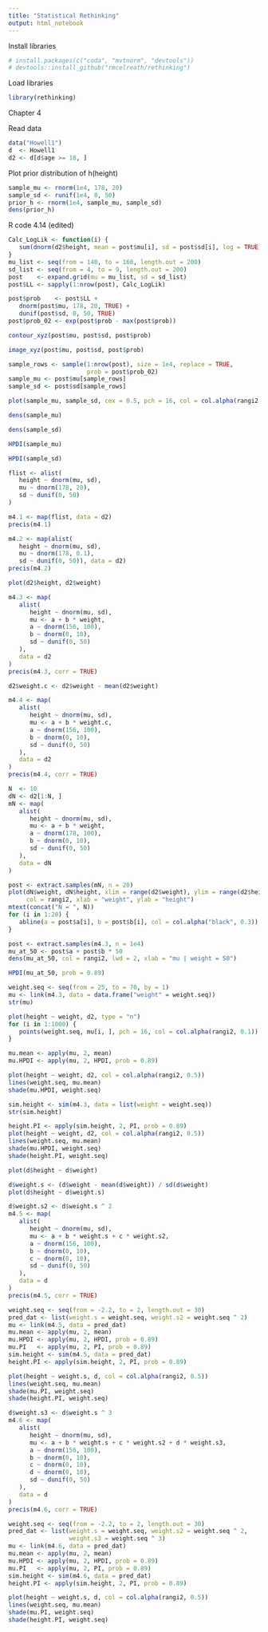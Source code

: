 ```yaml
---
title: "Statistical Rethinking"
output: html_notebook
---
```



Install libraries
```r
# install.packages(c("coda", "mvtnorm", "devtools"))
# devtools::install_github("rmcelreath/rethinking")
```

Load libraries
```r
library(rethinking)
```


Chapter 4

Read data
```r
data("Howell1")
d  <- Howell1
d2 <- d[d$age >= 18, ]
```

Plot prior distribution of h(height)
```r
sample_mu <- rnorm(1e4, 178, 20)
sample_sd <- runif(1e4, 0, 50)
prior_h <- rnorm(1e4, sample_mu, sample_sd)
dens(prior_h)
```

R code 4.14 (edited)
```r
Calc_LogLik <- function(i) {
   sum(dnorm(d2$height, mean = post$mu[i], sd = post$sd[i], log = TRUE))
}
mu_list <- seq(from = 140, to = 160, length.out = 200)
sd_list <- seq(from = 4, to = 9, length.out = 200)
post    <- expand.grid(mu = mu_list, sd = sd_list)
post$LL <- sapply(1:nrow(post), Calc_LogLik)

post$prob    <- post$LL + 
   dnorm(post$mu, 178, 20, TRUE) + 
   dunif(post$sd, 0, 50, TRUE)
post$prob_02 <- exp(post$prob - max(post$prob))
```


```r
contour_xyz(post$mu, post$sd, post$prob)
```

```r
image_xyz(post$mu, post$sd, post$prob)
```


```r
sample_rows <- sample(1:nrow(post), size = 1e4, replace = TRUE,
                      prob = post$prob_02)
sample_mu <- post$mu[sample_rows]
sample_sd <- post$sd[sample_rows]
```


```r
plot(sample_mu, sample_sd, cex = 0.5, pch = 16, col = col.alpha(rangi2, 0.1))
```

```r
dens(sample_mu)
```

```r
dens(sample_sd)
```


```r
HPDI(sample_mu)
```

```r
HPDI(sample_sd)
```


```r
flist <- alist(
   height ~ dnorm(mu, sd),
   mu ~ dnorm(178, 20),
   sd ~ dunif(0, 50)
)
```

```r
m4.1 <- map(flist, data = d2)
precis(m4.1)
```

```r
m4.2 <- map(alist(
   height ~ dnorm(mu, sd),
   mu ~ dnorm(178, 0.1),
   sd ~ dunif(0, 50)), data = d2)
precis(m4.2)
```



```r
plot(d2$height, d2$weight)
```



```r
m4.3 <- map(
   alist(
      height ~ dnorm(mu, sd),
      mu <- a + b * weight,
      a ~ dnorm(156, 100),
      b ~ dnorm(0, 10),
      sd ~ dunif(0, 50)
   ),
   data = d2
)
precis(m4.3, corr = TRUE)
```


```r
d2$weight.c <- d2$weight - mean(d2$weight)
```

```r
m4.4 <- map(
   alist(
      height ~ dnorm(mu, sd),
      mu <- a + b * weight.c,
      a ~ dnorm(156, 100),
      b ~ dnorm(0, 10),
      sd ~ dunif(0, 50)
   ),
   data = d2
)
precis(m4.4, corr = TRUE)
```



```r
N  <- 10
dN <- d2[1:N, ]
mN <- map(
   alist(
      height ~ dnorm(mu, sd),
      mu <- a + b * weight,
      a ~ dnorm(178, 100),
      b ~ dnorm(0, 10),
      sd ~ dunif(0, 50)
   ),
   data = dN
)
```

```r
post <- extract.samples(mN, n = 20)
plot(dN$weight, dN$height, xlim = range(d2$weight), ylim = range(d2$height),
     col = rangi2, xlab = "weight", ylab = "height")
mtext(concat("N = ", N))
for (i in 1:20) {
   abline(a = post$a[i], b = post$b[i], col = col.alpha("black", 0.3))
}
```

```r
post <- extract.samples(m4.3, n = 1e4)
mu_at_50 <- post$a + post$b * 50
dens(mu_at_50, col = rangi2, lwd = 2, xlab = "mu | weight = 50")
```

```r
HPDI(mu_at_50, prob = 0.89)
```



```r
weight.seq <- seq(from = 25, to = 70, by = 1)
mu <- link(m4.3, data = data.frame("weight" = weight.seq))
str(mu)
```




```r
plot(height ~ weight, d2, type = "n")
for (i in 1:1000) {
   points(weight.seq, mu[i, ], pch = 16, col = col.alpha(rangi2, 0.1))
}
```

```r
mu.mean <- apply(mu, 2, mean)
mu.HPDI <- apply(mu, 2, HPDI, prob = 0.89)
```

```r
plot(height ~ weight, d2, col = col.alpha(rangi2, 0.5))
lines(weight.seq, mu.mean)
shade(mu.HPDI, weight.seq)
```


```r
sim.height <- sim(m4.3, data = list(weight = weight.seq))
str(sim.height)
```



```r
height.PI <- apply(sim.height, 2, PI, prob = 0.89)
plot(height ~ weight, d2, col = col.alpha(rangi2, 0.5))
lines(weight.seq, mu.mean)
shade(mu.HPDI, weight.seq)
shade(height.PI, weight.seq)
```



```r
plot(d$height ~ d$weight)
```

```r
d$weight.s <- (d$weight - mean(d$weight)) / sd(d$weight)
plot(d$height ~ d$weight.s)
```


```r
d$weight.s2 <- d$weight.s ^ 2
m4.5 <- map(
   alist(
      height ~ dnorm(mu, sd),
      mu <- a + b * weight.s + c * weight.s2,
      a ~ dnorm(156, 100),
      b ~ dnorm(0, 10),
      c ~ dnorm(0, 10),
      sd ~ dunif(0, 50)
   ),
   data = d
)
precis(m4.5, corr = TRUE)
```


```r
weight.seq <- seq(from = -2.2, to = 2, length.out = 30)
pred_dat <- list(weight.s = weight.seq, weight.s2 = weight.seq ^ 2)
mu <- link(m4.5, data = pred_dat)
mu.mean <- apply(mu, 2, mean)
mu.HPDI <- apply(mu, 2, HPDI, prob = 0.89)
mu.PI   <- apply(mu, 2, PI, prob = 0.89)
sim.height <- sim(m4.5, data = pred_dat)
height.PI <- apply(sim.height, 2, PI, prob = 0.89)

plot(height ~ weight.s, d, col = col.alpha(rangi2, 0.5))
lines(weight.seq, mu.mean)
shade(mu.PI, weight.seq)
shade(height.PI, weight.seq)
```

```r
d$weight.s3 <- d$weight.s ^ 3
m4.6 <- map(
   alist(
      height ~ dnorm(mu, sd),
      mu <- a + b * weight.s + c * weight.s2 + d * weight.s3,
      a ~ dnorm(156, 100),
      b ~ dnorm(0, 10),
      c ~ dnorm(0, 10),
      d ~ dnorm(0, 10),
      sd ~ dunif(0, 50)
   ),
   data = d
)
precis(m4.6, corr = TRUE)
```


```r
weight.seq <- seq(from = -2.2, to = 2, length.out = 30)
pred_dat <- list(weight.s = weight.seq, weight.s2 = weight.seq ^ 2,
                 weight.s3 = weight.seq ^ 3)
mu <- link(m4.6, data = pred_dat)
mu.mean <- apply(mu, 2, mean)
mu.HPDI <- apply(mu, 2, HPDI, prob = 0.89)
mu.PI   <- apply(mu, 2, PI, prob = 0.89)
sim.height <- sim(m4.6, data = pred_dat)
height.PI <- apply(sim.height, 2, PI, prob = 0.89)

plot(height ~ weight.s, d, col = col.alpha(rangi2, 0.5))
lines(weight.seq, mu.mean)
shade(mu.PI, weight.seq)
shade(height.PI, weight.seq)
```
